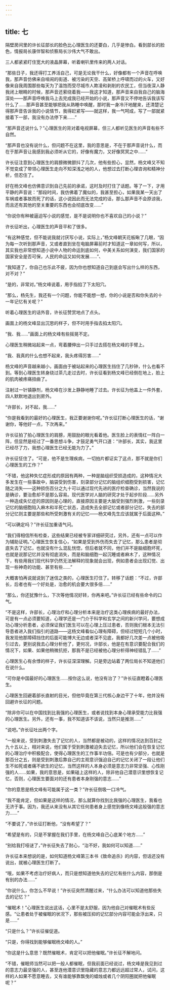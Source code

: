 ```yaml
---
---
---
```

title: 七
---



隔壁房间里的许长征部长的脸色比心理医生的还要白，几乎是惨白。看到部长的脸色，情报局长康伴智和侦察局长沙伟大气不敢出。

三人都紧紧盯住宽大的液晶屏幕，听着喇叭里传来的两人对话。

“那些日子，我还得打工养活自己，可是无论我干什么，好像都有一个声音在呼唤我，那声音仿佛来自喧闹的街道、被污染的天空、高架桥上呼啸而过的火车，又好像来自我周围那些每天为了温饱而受尽城市人欺凌和剥削的农民工，但当夜深人静我闭上眼睛的时候，那声音还萦绕着我——我这才知道，那声音来自我自己的脑海深处——那声音呼唤我马上去完成我已经开始的小说，那声音又不停地告诉我该写什么了……那声音甚至能够把我从熟睡中唤醒，那时我一身冷汗地醒来，还清楚记得那声音告诉我的小说情节，我得赶紧写——就这样，我一气呵成，写了一部就紧接着下一部，我没有办法停下来……”

“那声音还说什么？”心理医生的背对着电视屏幕，但三人都听见医生的声音有些不自然。

“那声音也没有说什么，但问题不在这里，我的意思是，不在于那声音说什么，而在于那声音让我感到我必须听从它的，好像有魔力，又好像冥冥之中……”

许长征注意到心理医生的肩膀微微颤抖了几次，他有些担心，显然，杨文峰又不知不觉变成了带领心理医生走向不知深浅之地的人，他想过去打断心理咨询和精神分析，但忍住了。

好在杨文峰也仿佛意识到自己先前的承诺，这时及时打住了话题。等了一下，才用平静的声音说：“那段时间，我仿佛着了魔似的，我甚至担心，如果我某一天出了车祸或者事故而死了的话，这小说因此而无法完成的话，那么那声音不会原谅我，而且还有其他的至关重要的东西也会彻底改变……”

“你说你有种被逼迫写小说的感觉，是不是说明你也不喜欢自己的小说？”

许长征听出，心理医生的声音平和了很多。

“有这种感觉，但不能说我就讨厌写小说，实际上，”杨文峰朝天花板瞅了几眼，“因为每一次听到那声音，又或者直到坐在电脑屏幕前时才知道这一章如何写，所以，其实我也非常想知道小说中人物的命运到底如何，中美关系如何演变，我们国家的国家安全是否可保，人民的命运又如何发展……”、

“我知道了，你自己也乐此不疲，因为你也想知道自己到底会写出什么样的东西，对不对？”

“是的，非常对。”杨文峰说着，用手指掐了下太阳穴。

“那么，杨先生，我还有一个问题，你能不能想一想，你的小说是否和你失去的十一年记忆有关呢？”

听着心理医生的话外音，许长征赞赏地点了点头。

画面上的杨文峰显出沉思的样子，但不时用手指去掐太阳穴。

“我、我……”画面上的杨文峰有些摇晃不定。

心理医生稍微站起来一点，弯着腰伸出一只手过去搭在杨文峰的手臂上。

“我、我真的什么也想不起来，我头疼得厉害……”

杨文峰的声音越来越小，画面由于被站起来的心理医生挡住了几秒钟，什么也看不到。等到心理医生转身绕过茶几走过去时，许长征看到杨文峰已经倒在地上，脸上的肌肉被疼痛扭曲了。

注射过一针镇静剂，杨文峰在沙发上静静地睡了过去。许长征为他盖上一件外套，四人默默地退出到房外。

“许部长，对不起，我……”

“你是我看到的最好的心理医生，我正要谢谢你呢。”许长征打断心理医生的话，“谢谢你，等他好一点，下次再来。”

许长征拍了拍心理医生的肩膀，用鼓励的眼光看着他。医生脸上的表情红一阵白一阵，但显然是经过了一番思想斗争，才鼓足勇气开口道：“许部长，其实，我这里已经尽了力，我想心理医生已经无能为力了。”

许长征怔住了。“可是，他不是生理疾病，一切拍片都证实了这点，那不就是你们心理医生的工作？”

“不错，他这种失忆症形成的原因有两种，一种是脑组织受损造成的，这种情况大多发生在一些事故中，脑袋受到伤害，刻录部分记忆的脑组织细胞受到损害，记忆随之消失——这种损伤百分之九十可以通过现代先进的医疗检查确诊，当然我说的是确诊，要治愈却不是那么容易。现代医学对人脑的研究才处于起步阶段……另外一种造成失忆症的原因则是心理的，直接原因主要是大脑受到强烈刺激，一些刻录记忆的脑细胞陷入麻木和半死亡状态，造成失去全部记忆或者部分记忆，失去的部分记忆则主要是那些和所受刺激有关的记忆——杨文峰先生应该就属于后面这种。”

“可以确定吗？”许长征加重语气问。

“我们得相信所有检查，这些结果已经被专家详细研究过，另外，还有一点可以作为辅助证明。”心理医生恢复信心，“如果是受到外伤而失去了记忆，那么患者是彻底失去了记忆，也就没有什么混乱恍惚，但后者就不同，他们并不是脑细胞坏死，也就是说那记忆并没有彻底消失，而是和脑细胞一起沉睡或者麻木了，这种情况下，有些用我们现代科学仍然无法解释的现象就会出现，例如患者会出现幻觉、出现一些神奇的功能、甚至有些……”

大概害怕再说就说到了迷信之类的，心理医生打住了。转移了话题：“不过，许部长，后者也有一个好处是，治愈的机会要大很多倍……”

“那么，你还犹豫什么，下次等他情况好转，你再来吧。”许长征已经有些命令的口气。

“不是这样，许部长，心理治疗和心理分析本来是治疗这类心理疾病的最好办法，可是有一点必须要知道，心理学还是一门介于科学和玄学之间的新兴学问，要想成功心理分析患者，必须保证我们医生可以在心理上压过患者，否则我们根本无法引导患者进入我们指引的道路——这杨文峰看似心理有障碍，但经过短短几个小时，我发现他那障碍挡住的后面可能博大无边或者深不见底，我都好几次差一点被他吸引过去，更别说我去心理分析他了，更何况，许部长，他是在有意识要配合我们的情况下，如果、如果他稍微抗拒，那我不是已经被他心理分析得神经错乱了……”

心理医生心有余悸的样子，许长征深深理解。只是旁边站着了两位局长不知道他们在说什么。

“可你是中国最好的心理医生……按你这么说，他没有治了？”许长征直瞪着心理医生。

心理医生回避着部长直射的目光，但他毕竟在第三代核心身边干了十年，他并没有回避许长征的问题。

“除非你可以在中国找到比我强的心理医生，或者说找到本身心理承受能力比我强的心理医生。另外，还有一事，我不知道该不该说，当然只是推测……”

“说吧。”许长征吐出两个字。

“一般来说，受到刺激失去了记忆的人，当然都是被动的，这样的情况达到百封之九十五以上，相对来说，他们属于受到刺激被迫失去记忆，所以他们会在恢复记忆的心理治疗中积极配合，使得心理医生的工作事半功倍。可是也有少部分，也就是那百分之五，则是受到刺激后靠自己的主观意识强迫自己的记忆关闭了一段让他们生不如死或者痛不欲生的记忆，当然这样的人本身必须是意志力非常坚强、心性刚强的人……如果，我的意思是，如果碰上这样的人，除非他自己潜意识里想恢复记忆，否则，心理医生要面对的还有患者本身刚强的意志……”

“你的意思是杨文峰有可能属于这一类？”许长征倒吸一口冷气。

“我不能肯定，但如果是这样的情况，那么就算你找到比我强的心理医生，我看也无济于事。因为，我还从来没有从其它任何患者身上感觉到像杨文峰这般强的意志力……”

“不要说了，”许长征打断他，“没有希望了？”

“希望是有的，只是不掌握在我们手里，在杨文峰自己心底某个地方……”

“别给我打哑谜了，”许长征失去了耐心，“治不好，我如何可以知道……”

许长征本来想说的是，如何知道杨文峰第三本书《致命追杀》的内容，但话还没有说出，就被心理医生打断了。

“哦，如果不考虑治疗好病人，而只是想知道他失去的记忆有些什么内容，那倒是有别的办法……”

“你说什么，你怎么不早说！”许长征突然清醒过来，“什么办法可以知道他那些失去的记忆？”

“催眠术！”心理医生说出这话，心里不是太舒服，因为他自己对催眠术有些反感。“让患者处于被催眠的状况下，那些被压抑的记忆部分内容可能会浮出来，只是……”

“只是什么？”许长征催促道。

“只是，你得找到能够催眠杨文峰的人。”

“你这是什么意思？既然催眠术，肯定可以把他催眠。”许长征不解地问。

“不错，催眠师当然可以把一般人都催眠，但我前面已经说过，杨文峰是我见到过的意志力最坚强的人，甚至连他潜意识里隐藏的意志力都远远超过常人，试问，这样的人如果不愿意睡去，又有谁能够靠飘曳的蜡烛或者几个阴阳圈就把他催眠呢？”